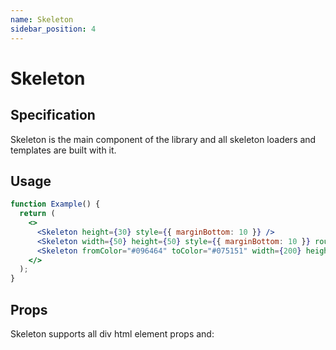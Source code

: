 ```yaml
---
name: Skeleton
sidebar_position: 4
---
```



# Skeleton

## Specification

Skeleton is the main component of the library and all skeleton loaders and
templates are built with it.

## Usage

```jsx live
function Example() {
  return (
    <>
      <Skeleton height={30} style={{ marginBottom: 10 }} />
      <Skeleton width={50} height={50} style={{ marginBottom: 10 }} rounded />
      <Skeleton fromColor="#096464" toColor="#075151" width={200} height={45} />
    </>
  );
}
```

## Props

Skeleton supports all div html element props and:

<PropsTable name="Skeleton" />
